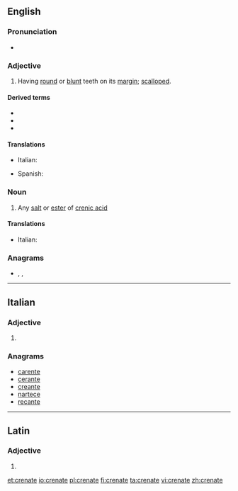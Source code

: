 ==English==

===Pronunciation===
* {{IPA|/ˈkɹiː.neɪt/|lang=en}}

===Adjective===
{{en-adj}}

# {{lb|en|botany}} Having [[round]] or [[blunt]] teeth on its [[margin]]; [[scalloped]].

====Derived terms====
* {{l|en|crenulate}}
* {{l|en|bicrenate}}
* {{l|en|double crenate}}

====Translations====
{{trans-top|scalloped}}
* Italian: {{t|it|crenato}}
{{trans-mid}}
* Spanish: {{t+|es|dentado}}
{{trans-bottom}}

===Noun===
{{en-noun}}

# {{lb|en|chemistry}} Any [[salt]] or [[ester]] of [[crenic acid]]

====Translations====
{{trans-top|salt or ester of crenic acid}}
* Italian: {{t|it|crenato|m}}
{{trans-mid}}
{{trans-bottom}}

===Anagrams===
* {{l|en|re-enact}}, {{l|en|reenact}}, {{l|en|reënact}}

----

==Italian==

===Adjective===
{{head|it|adjective form}}

# {{feminine plural of|crenato|lang=it}}

===Anagrams===
* [[carente#Italian|carente]]
* [[cerante#Italian|cerante]]
* [[creante#Italian|creante]]
* [[nartece#Italian|nartece]]
* [[recante#Italian|recante]]

----

==Latin==

===Adjective===
{{la-adj-form|crēnāte}}

# {{inflection of|crēnātus||voc|m|s|lang=la}}

[[et:crenate]]
[[io:crenate]]
[[pl:crenate]]
[[fi:crenate]]
[[ta:crenate]]
[[vi:crenate]]
[[zh:crenate]]